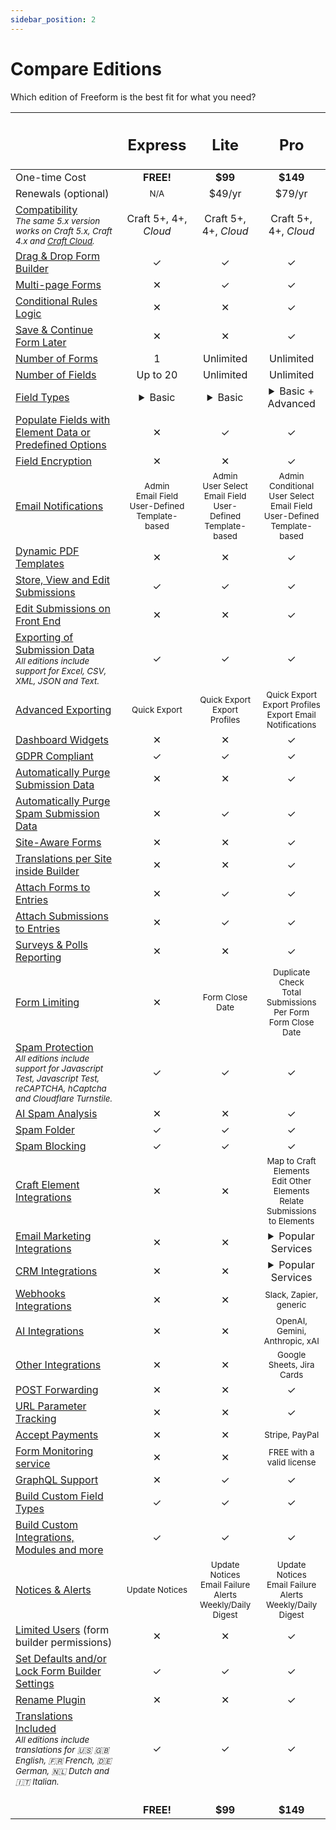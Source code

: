 ```yaml
---
sidebar_position: 2
---
```



# Compare Editions

Which edition of Freeform is the best fit for what you need?

<div className="feature-table three-editions w-full">

| | <h2 className="edition-express">Express</h2> | <h2 className="edition-lite">Lite</h2> | <h2 className="edition-pro">Pro</h2> |
|:--- |:---:|:---:|:---:|
| One-time Cost | **<span className="edition-express">FREE!</span>** | **<span className="edition-lite">$99</span>** | **<span className="edition-pro">$149</span>** |
| Renewals (optional) | <small className="compare-none">N/A</small> | <span className="edition-lite">$49/yr</span> | <span className="edition-pro">$79/yr</span> |
| [Compatibility](../setup/installing-updating.mdx#requirements)<br /><small>_The same 5.x version works on Craft 5.x, Craft 4.x and [Craft Cloud](https://craftcms.com/cloud)._</small> | <span className="edition-express">Craft&nbsp;5+, 4+, _Cloud_</span> | <span className="edition-lite">Craft&nbsp;5+, 4+, _Cloud_</span> | <span className="edition-pro">Craft&nbsp;5+, 4+, _Cloud_</span> |
| [Drag & Drop Form Builder](../forms/builder.mdx) | <span className="edition-express">✓</span> | <span className="edition-lite">✓</span> | <span className="edition-pro">✓</span> |
| [Multi-page Forms](../forms/builder.mdx#multi-page-forms) | <span className="compare-none">✕</span> | <span className="edition-lite">✓</span> | <span className="edition-pro">✓</span> |
| [Conditional Rules Logic](../forms/conditional-rules.mdx) | <span className="compare-none">✕</span> | <span className="compare-none">✕</span> | <span className="edition-pro">✓</span> |
| [Save & Continue Form Later](../forms/save-continue-later.mdx) | <span className="compare-none">✕</span> | <span className="compare-none">✕</span> | <span className="edition-pro">✓</span> |
| [Number of Forms](../forms/index.mdx) | <span className="edition-express">1</span> | <span className="edition-lite">Unlimited</span> | <span className="edition-pro">Unlimited</span> |
| [Number of Fields](../forms/fields.mdx) | <span className="edition-express">Up to 20</span> | <span className="edition-lite">Unlimited</span> | <span className="edition-pro">Unlimited</span> |
| [Field Types](../forms/fields.mdx) | <details className="edition-express"><summary>Basic</summary><small>Checkbox<br />Checkboxes<br />Dropdown<br />Email<br />File Upload<br />Hidden<br />HTML<br />Multiple Select<br />Number<br />Radios<br />Text<br />Textarea</small></details> | <details className="edition-lite"><summary>Basic</summary><small>Checkbox<br />Checkboxes<br />Dropdown<br />Email<br />File Upload<br />Hidden<br />HTML<br />Multiple Select<br />Number<br />Radios<br />Text<br />Textarea</small></details> | <details className="edition-pro"><summary>Basic + Advanced</summary><small>AI<br />Calculation<br />Cards<br />Checkbox<br />Checkboxes<br />Confirm<br />Date & Time<br />Dropdown<br />Email<br />File Upload<br />File Upload Drag & Drop<br />Group<br />Hidden<br />HTML<br />Invisible<br />Multiple Select<br />Number<br />Opinion Scale<br />Password<br />Phone<br />Radios<br />Rating<br />Regex<br />Rich Text<br />Signature<br />Stripe Payment<br />Table<br />Text<br />Textarea<br />Website</small></details> |
| [Populate Fields with Element Data or Predefined Options](../forms/fields.mdx#populating-field-options) | <span className="compare-none">✕</span> | <span className="edition-lite">✓</span> | <span className="edition-pro">✓</span> |
| [Field Encryption](../forms/fields.mdx#field-encryption) | <span className="compare-none">✕</span> | <span className="compare-none">✕</span> | <span className="edition-pro">✓</span> |
| [Email Notifications](../forms/email-notifications.mdx) | <small className="edition-express">Admin<br />Email Field<br />User-Defined<br />Template-based</small> | <small className="edition-lite">Admin<br />User Select<br />Email Field<br />User-Defined<br />Template-based</small> | <small className="edition-pro">Admin<br />Conditional<br />User Select<br />Email Field<br />User-Defined<br />Template-based</small> |
| [Dynamic PDF Templates](../configuration/settings.mdx#pdf-templates) | <span className="compare-none">✕</span> | <span className="compare-none">✕</span> | <span className="edition-pro">✓</span> |
| [Store, View and Edit Submissions](../submissions/overview.mdx) | <span className="edition-express">✓</span> | <span className="edition-lite">✓</span> | <span className="edition-pro">✓</span> |
| [Edit Submissions on Front End](../submissions/overview.mdx#submission-editing) | <span className="compare-none">✕</span> | <span className="compare-none">✕</span> | <span className="edition-pro">✓</span> |
| [Exporting of Submission Data](../submissions/exporting.mdx)<br /><small>_All editions include support for Excel, CSV, XML, JSON and Text._</small> | <span className="edition-express">✓</span> | <span className="edition-lite">✓</span> | <span className="edition-pro">✓</span> |
| [Advanced Exporting](../submissions/exporting.mdx) | <small className="edition-express">Quick Export</small> | <small className="edition-lite">Quick Export<br />Export Profiles</small> | <small className="edition-pro">Quick Export<br />Export Profiles<br />Export Email Notifications</small> |
| [Dashboard Widgets](../submissions/widgets.mdx) | <span className="compare-none">✕</span> | <span className="compare-none">✕</span> | <span className="edition-pro">✓</span> |
| [GDPR Compliant](../configuration/gdpr-compliance.mdx) | <span className="edition-express">✓</span> | <span className="edition-lite">✓</span> | <span className="edition-pro">✓</span> |
| [Automatically Purge Submission Data](../configuration/settings.mdx#general-settings) | <span className="compare-none">✕</span> | <span className="compare-none">✕</span> | <span className="edition-pro">✓</span> |
| [Automatically Purge Spam Submission Data](../configuration/settings.mdx#spam-protection) | <span className="compare-none">✕</span> | <span className="edition-lite">✓</span> | <span className="edition-pro">✓</span> |
| [Site-Aware Forms](../configuration/sites.mdx) | <span className="compare-none">✕</span> | <span className="compare-none">✕</span> | <span className="edition-pro">✓</span> |
| [Translations per Site inside Builder](../configuration/sites.mdx#translations) | <span className="compare-none">✕</span> | <span className="compare-none">✕</span> | <span className="edition-pro">✓</span> |
| [Attach Forms to Entries](../forms/fieldtype.mdx) | <span className="compare-none">✕</span> | <span className="edition-lite">✓</span> | <span className="edition-pro">✓</span> |
| [Attach Submissions to Entries](../submissions/fieldtype.mdx) | <span className="compare-none">✕</span> | <span className="edition-lite">✓</span> | <span className="edition-pro">✓</span> |
| [Surveys & Polls Reporting](../forms/types/surveys-polls.mdx) | <span className="compare-none">✕</span> | <span className="compare-none">✕</span> | <span className="edition-pro">✓</span> |
| [Form Limiting](../submissions/overview.mdx#submission-limits) | <span className="compare-none">✕</span> | <small className="edition-lite">Form Close Date</small> | <small className="edition-pro">Duplicate Check<br />Total Submissions Per Form<br />Form Close Date</small> |
| [Spam Protection](../forms/spam-protection.mdx)<br /><small>_All editions include support for Javascript Test, Javascript Test, reCAPTCHA, hCaptcha and Cloudflare Turnstile._</small> | <span className="edition-express">✓</span> | <span className="edition-lite">✓</span> | <span className="edition-pro">✓</span> |
| [AI Spam Analysis](../integrations/ai-spam-analysis.mdx) | <span className="compare-none">✕</span> | <span className="compare-none">✕</span> | <span className="edition-pro">✓</span> |
| [Spam Folder](../forms/spam-protection.mdx#spam-folder) | <span className="edition-express">✓</span> | <span className="edition-lite">✓</span> | <span className="edition-pro">✓</span> |
| [Spam Blocking](../forms/spam-protection.mdx#spam-blocking) | <span className="edition-express">✓</span> | <span className="edition-lite">✓</span> | <span className="edition-pro">✓</span> |
| [Craft Element Integrations](../integrations/elements.mdx) | <span className="compare-none">✕</span> | <span className="compare-none">✕</span> | <small className="edition-pro">Map to Craft Elements<br />Edit Other Elements<br />Relate Submissions to Elements</small> |
| [Email Marketing Integrations](../integrations/index.mdx#email-marketing) | <span className="compare-none">✕</span> | <span className="compare-none">✕</span> | <details className="edition-pro"><summary>Popular Services</summary><small className="edition-pro">Mailchimp<br />Campaign Monitor<br />Constant Contact<br />ActiveCampaign<br />Dotdigital<br />Campaign plugin</small></details> |
| [CRM Integrations](../integrations/index.mdx#crm) | <span className="compare-none">✕</span> | <span className="compare-none">✕</span> | <details className="edition-pro"><summary>Popular Services</summary><small className="edition-pro">Salesforce<br />Pardot<br />HubSpot<br />ActiveCampaign<br />Pipedrive<br />Zoho CRM<br />Keap<br />Insightly<br />SharpSpring<br />Freshdesk</small></details> |
| [Webhooks Integrations](../integrations/index.mdx#webhooks) | <span className="compare-none">✕</span> | <span className="compare-none">✕</span> | <small className="edition-pro">Slack, Zapier, generic</small> |
| [AI Integrations](../integrations/index.mdx#ai) | <span className="compare-none">✕</span> | <span className="compare-none">✕</span> | <small className="edition-pro">OpenAI, Gemini, Anthropic, xAI</small> |
| [Other Integrations](../integrations/index.mdx#other) | <span className="compare-none">✕</span> | <span className="compare-none">✕</span> | <small className="edition-pro">Google Sheets, Jira Cards</small> |
| [POST Forwarding](../integrations/post-forwarding.mdx) | <span className="compare-none">✕</span> | <span className="compare-none">✕</span> | <span className="edition-pro">✓</span> |
| [URL Parameter Tracking](../integrations/url-parameter-tracking.mdx) | <span className="compare-none">✕</span> | <span className="compare-none">✕</span> | <span className="edition-pro">✓</span> |
| [Accept Payments](../integrations/stripe-payments.mdx) | <span className="compare-none">✕</span> | <span className="compare-none">✕</span> | <small className="edition-pro">Stripe, PayPal</small> |
| [Form Monitoring service](../monitoring/index.mdx) | <span className="compare-none">✕</span> | <span className="compare-none">✕</span> | <small className="edition-pro">FREE with a valid license</small> |
| [GraphQL Support](../headless/graphql.mdx) | <span className="compare-none">✕</span> | <span className="edition-lite">✓</span> | <span className="edition-pro">✓</span> |
| [Build Custom Field Types](../developer/field-types.mdx) | <span className="edition-express">✓</span> | <span className="edition-lite">✓</span> | <span className="edition-pro">✓</span> |
| [Build Custom Integrations, Modules and more](../developer/index.mdx) | <span className="edition-express">✓</span> | <span className="edition-lite">✓</span> | <span className="edition-pro">✓</span> |
| [Notices & Alerts](../configuration/notices-alerts.mdx) | <small className="edition-express">Update Notices</small> | <small className="edition-lite">Update Notices<br />Email Failure Alerts<br />Weekly/Daily Digest</small> | <small className="edition-pro">Update Notices<br />Email Failure Alerts<br />Weekly/Daily Digest</small> |
| [Limited Users](../configuration/limited-users.mdx) (form builder permissions) | <span className="compare-none">✕</span> | <span className="compare-none">✕</span> | <span className="edition-pro">✓</span> |
| [Set Defaults and/or Lock Form Builder Settings](../configuration/settings.mdx#form-builder) | <span className="edition-express">✓</span> | <span className="edition-lite">✓</span> | <span className="edition-pro">✓</span> |
| [Rename Plugin](../configuration/settings.mdx#general-settings) | <span className="compare-none">✕</span> | <span className="compare-none">✕</span> | <span className="edition-pro">✓</span> |
| [Translations Included](../configuration/translating.mdx)<br /><small>_All editions include translations for 🇺🇸 🇬🇧 English, 🇫🇷 French, 🇩🇪 German, 🇳🇱 Dutch and 🇮🇹 Italian._</small> | <span className="edition-express">✓</span> | <span className="edition-lite">✓</span> | <span className="edition-pro">✓</span> |
| <small><SimpleTextLink to="https://plugins.craftcms.com/freeform" label="Try out a free unlimited trial today!" /></small> | <PrimaryButtonWithLink to="https://plugins.craftcms.com/freeform" label="Get it!" size="sm" /><br /><b className="edition-express">FREE!</b> | <PrimaryButtonWithLink to="https://plugins.craftcms.com/freeform" label="Get it!" size="sm" /><br /><b className="edition-lite">$99</b> | <PrimaryButtonWithLink size="sm" to="https://plugins.craftcms.com/freeform" label="Get it!" /><br /><b className="edition-pro">$149</b> |

</div>